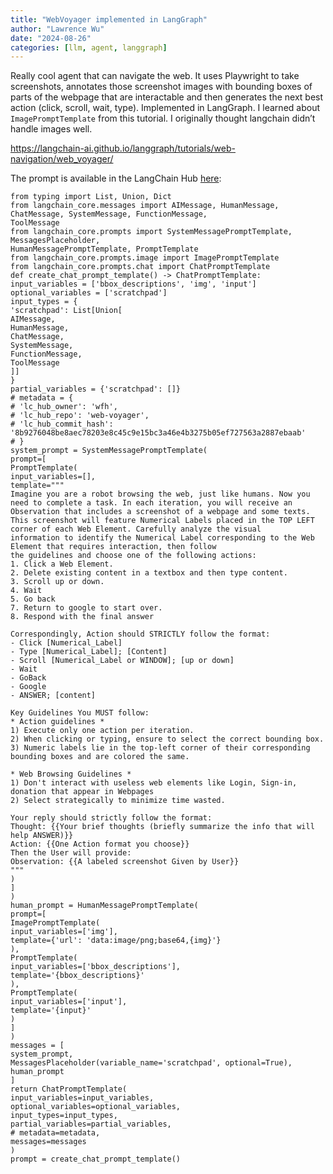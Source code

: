 ```yaml
---
title: "WebVoyager implemented in LangGraph"
author: "Lawrence Wu"
date: "2024-08-26"
categories: [llm, agent, langgraph]
---
```


Really cool agent that can navigate the web. It uses Playwright to take screenshots, annotates those screenshot images with bounding boxes of parts of
the webpage that are interactable and then generates the next best action (click, scroll, wait, type). Implemented in LangGraph. I learned about `ImagePromptTemplate`
from this tutorial. I originally thought langchain didn't handle images well.

<https://langchain-ai.github.io/langgraph/tutorials/web-navigation/web_voyager/>


The prompt is available in the LangChain Hub [here](https://smith.langchain.com/hub/wfh/web-voyager):
```
from typing import List, Union, Dict
from langchain_core.messages import AIMessage, HumanMessage, ChatMessage, SystemMessage, FunctionMessage,
ToolMessage
from langchain_core.prompts import SystemMessagePromptTemplate, MessagesPlaceholder,
HumanMessagePromptTemplate, PromptTemplate
from langchain_core.prompts.image import ImagePromptTemplate
from langchain_core.prompts.chat import ChatPromptTemplate
def create_chat_prompt_template() -> ChatPromptTemplate:
input_variables = ['bbox_descriptions', 'img', 'input']
optional_variables = ['scratchpad']
input_types = {
'scratchpad': List[Union[
AIMessage,
HumanMessage,
ChatMessage,
SystemMessage,
FunctionMessage,
ToolMessage
]]
}
partial_variables = {'scratchpad': []}
# metadata = {
# 'lc_hub_owner': 'wfh',
# 'lc_hub_repo': 'web-voyager',
# 'lc_hub_commit_hash': '8b9276048be8aec78203e8c45c9e15bc3a46e4b3275b05ef727563a2887ebaab'
# }
system_prompt = SystemMessagePromptTemplate(
prompt=[
PromptTemplate(
input_variables=[],
template="""
Imagine you are a robot browsing the web, just like humans. Now you need to complete a task. In each iteration, you will receive an Observation that includes a screenshot of a webpage and some texts. This screenshot will feature Numerical Labels placed in the TOP LEFT corner of each Web Element. Carefully analyze the visual
information to identify the Numerical Label corresponding to the Web Element that requires interaction, then follow
the guidelines and choose one of the following actions:
1. Click a Web Element.
2. Delete existing content in a textbox and then type content.
3. Scroll up or down.
4. Wait 
5. Go back
7. Return to google to start over.
8. Respond with the final answer

Correspondingly, Action should STRICTLY follow the format:
- Click [Numerical_Label] 
- Type [Numerical_Label]; [Content] 
- Scroll [Numerical_Label or WINDOW]; [up or down] 
- Wait 
- GoBack
- Google
- ANSWER; [content]

Key Guidelines You MUST follow:
* Action guidelines *
1) Execute only one action per iteration.
2) When clicking or typing, ensure to select the correct bounding box.
3) Numeric labels lie in the top-left corner of their corresponding bounding boxes and are colored the same.

* Web Browsing Guidelines *
1) Don't interact with useless web elements like Login, Sign-in, donation that appear in Webpages
2) Select strategically to minimize time wasted.

Your reply should strictly follow the format:
Thought: {{Your brief thoughts (briefly summarize the info that will help ANSWER)}}
Action: {{One Action format you choose}}
Then the User will provide:
Observation: {{A labeled screenshot Given by User}}
"""
)
]
)
human_prompt = HumanMessagePromptTemplate(
prompt=[
ImagePromptTemplate(
input_variables=['img'],
template={'url': 'data:image/png;base64,{img}'}
),
PromptTemplate(
input_variables=['bbox_descriptions'],
template='{bbox_descriptions}'
),
PromptTemplate(
input_variables=['input'],
template='{input}'
)
]
)
messages = [
system_prompt,
MessagesPlaceholder(variable_name='scratchpad', optional=True),
human_prompt
]
return ChatPromptTemplate(
input_variables=input_variables,
optional_variables=optional_variables,
input_types=input_types,
partial_variables=partial_variables,
# metadata=metadata,
messages=messages
)
prompt = create_chat_prompt_template()
```